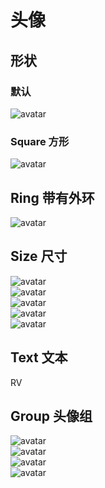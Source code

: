 
# 头像

## 形状

### 默认

<CodeDemo>
  <div className="avatar">
    <img alt="avatar" src="https://picsum.photos/id/64/200/200" />
  </div>
</CodeDemo>

### Square 方形

<CodeDemo>
  <div className="avatar square">
    <img alt="avatar" src="https://picsum.photos/id/64/200/200" />
  </div>
</CodeDemo>

## Ring 带有外环

<CodeDemo>
  <div className="avatar ring success">
    <img alt="avatar" src="https://picsum.photos/id/64/200/200" />
  </div>
</CodeDemo>

## Size 尺寸

<CodeDemo>
  <div className="flex gap-4">
    <div className="avatar xs">
      <img alt="avatar" src="https://picsum.photos/id/64/200/200" />
    </div>
    <div className="avatar sm">
      <img alt="avatar" src="https://picsum.photos/id/64/200/200" />
    </div>
    <div className="avatar md">
      <img alt="avatar" src="https://picsum.photos/id/64/200/200" />
    </div>
    <div className="avatar lg">
      <img alt="avatar" src="https://picsum.photos/id/64/200/200" />
    </div>
    <div className="avatar xl">
      <img alt="avatar" src="https://picsum.photos/id/64/200/200" />
    </div>
  </div>
</CodeDemo>

## Text 文本

<CodeDemo>
  <div className="avatar success">
    <div>RV</div>
  </div>
</CodeDemo>

## Group 头像组

<CodeDemo>
  <div className="avatar-group">
    <div className="avatar">
      <img alt="avatar" src="https://picsum.photos/id/64/200/200" />
    </div>
    <div className="avatar success">
      <img alt="avatar" src="https://picsum.photos/id/64/200/200" />
    </div>
    <div className="avatar warn">
      <img alt="avatar" src="https://picsum.photos/id/64/200/200" />
    </div>
    <div className="avatar danger">
      <img alt="avatar" src="https://picsum.photos/id/64/200/200" />
    </div>
  </div>
</CodeDemo>
